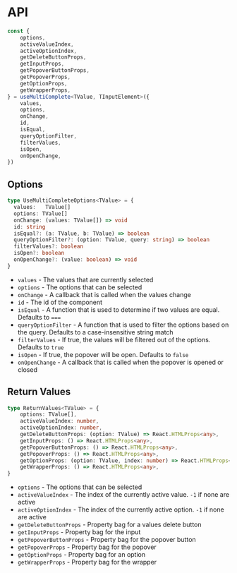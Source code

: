 # API

```ts
const {
    options,
    activeValueIndex,
    activeOptionIndex,
    getDeleteButtonProps,
    getInputProps,
    getPopoverButtonProps,
    getPopoverProps,
    getOptionProps,
    getWrapperProps,
} = useMultiComplete<TValue, TInputElement>({
    values,
    options,
    onChange,
    id,
    isEqual,
    queryOptionFilter,
    filterValues,
    isOpen,
    onOpenChange,
})
```

## Options

```ts
type UseMultiCompleteOptions<TValue> = {
  values:	TValue[]
  options: TValue[]
  onChange:	(values: TValue[]) => void
  id: string
  isEqual?: (a: TValue, b: TValue) => boolean
  queryOptionFilter?: (option: TValue, query: string) => boolean
  filterValues?: boolean
  isOpen?: boolean
  onOpenChange?: (value: boolean) => void
}
```

- `values` - The values that are currently selected
- `options` - The options that can be selected
- `onChange` - A callback that is called when the values change
- `id` - The id of the component
- `isEqual` - A function that is used to determine if two values are equal. Defaults to `===`
- `queryOptionFilter` - A function that is used to filter the options based on the query. Defaults to a case-insensitive string match
- `filterValues` - If true, the values will be filtered out of the options. Defaults to `true`
- `isOpen` - If true, the popover will be open. Defaults to `false`
- `onOpenChange` - A callback that is called when the popover is opened or closed

## Return Values

```ts
type ReturnValues<TValue> = {
    options: TValue[],
    activeValueIndex: number,
    activeOptionIndex: number,
    getDeleteButtonProps: (option: TValue) => React.HTMLProps<any>,
    getInputProps: () => React.HTMLProps<any>,
    getPopoverButtonProps: () => React.HTMLProps<any>,
    getPopoverProps: () => React.HTMLProps<any>,
    getOptionProps: (option: TValue, index: number) => React.HTMLProps<any>,
    getWrapperProps: () => React.HTMLProps<any>,
}
```

- `options` - The options that can be selected
- `activeValueIndex` - The index of the currently active value. `-1` if none are active
- `activeOptionIndex` - The index of the currently active option. `-1` if none are active
- `getDeleteButtonProps` - Property bag for a values delete button
- `getInputProps` - Property bag for the input
- `getPopoverButtonProps` - Property bag for the popover button
- `getPopoverProps` - Property bag for the popover
- `getOptionProps` - Property bag for an option
- `getWrapperProps` - Property bag for the wrapper
